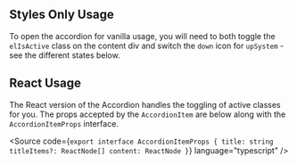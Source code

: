 
<Meta of={AccordionStories} />

<GuidelinesImage name="Accordion" />

## Styles Only Usage

To open the accordion for vanilla usage, you will need to both toggle the `elIsActive` class on the content div and switch the `down` icon for `upSystem` - see the different states below.

<Canvas of={AccordionStories.StylesOnlyUsage} />

<RenderHtmlMarkup of={AccordionStories.StylesOnlyUsage} />

## React Usage

<Controls />

The React version of the Accordion handles the toggling of active classes for you. The props accepted by the `AccordionItem` are below along with the `AccordionItemProps` interface.

<Source
  code={`
export interface AccordionItemProps {
  title: string
  titleItems?: ReactNode[]
  content: ReactNode
}
`}
  language="typescript"
/>

<Canvas of={AccordionStories.ReactUsage} />
